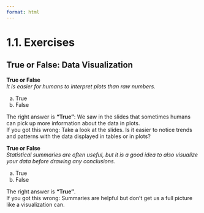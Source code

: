 ```yaml
---
format: html
---
```


<script src='../../src/quiz.js'></script>  <!-- Only needed once per page -->

# 1.1. Exercises

## True or False: Data Visualization

**True or False**<br>
*It is easier for humans to interpret plots than raw numbers.*

a) True
a) False


::: {.callout-tip title="Solution" collapse="true"}
The right answer is **"True"**: We saw in the slides that sometimes humans can pick up more information about the data in plots.<br>
If you got this wrong: Take a look at the slides. Is it easier to notice trends and patterns with the data displayed in tables or in plots?
:::

**True or False**<br>
*Statistical summaries are often useful, but it is a good idea to also visualize your data before drawing any conclusions.*

a) True
a) False

::: {.callout-tip title="Solution" collapse="true"}
The right answer is **"True"**.<br>
If you got this wrong: Summaries are helpful but don’t get us a full picture like a visualization can.
:::
